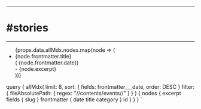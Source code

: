 

---
# #stories
---




<ul>
  {props.data.allMdx.nodes.map(node => (
    <li class="list" key={node.id}>
      <Link style={{fontSize:`2.0rem`}} to={node.fields.slug}>{node.frontmatter.title}</Link><br /> (
      {node.frontmatter.date})<br /> - {node.excerpt}
    </li>
  ))}
</ul>


query {
  allMdx(
  limit: 8, sort: { fields: frontmatter___date, order: DESC }
  filter: { fileAbsolutePath: { regex: "//contents/events//" } }
  ) {
    nodes {
      excerpt
      fields {
        slug
      }
      frontmatter {
        date
        title
        category
      }
      id
    }
  }
}
`

